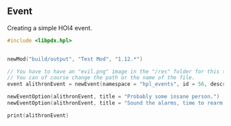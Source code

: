 ## Event

Creating a simple HOI4 event.

```c
#include <libpdx.hpl>


newMod("build/output", "Test Mod", "1.12.*")

// You have to have an "evil.png" image in the "/res" folder for this to work.
// You can of course change the path or the name of the file.
event alithronEvent = newEvent(namespace = "hpl_events", id = 56, description = "A mysterious message", "This morning at 6:32 am in the morning, we got a mysterious telegram from a high-ranking officer in Germany. They claim that Germany's planning to invade Poland in 2 weeks, however evidence to prove such a thing wasn't revealed.", imagePath = "examples/event/res/literal_evil.png")

newEventOption(alithronEvent, title = "Probably some insane person.")
newEventOption(alithronEvent, title = "Sound the alarms, time to rearm!")

print(alithronEvent)
```
